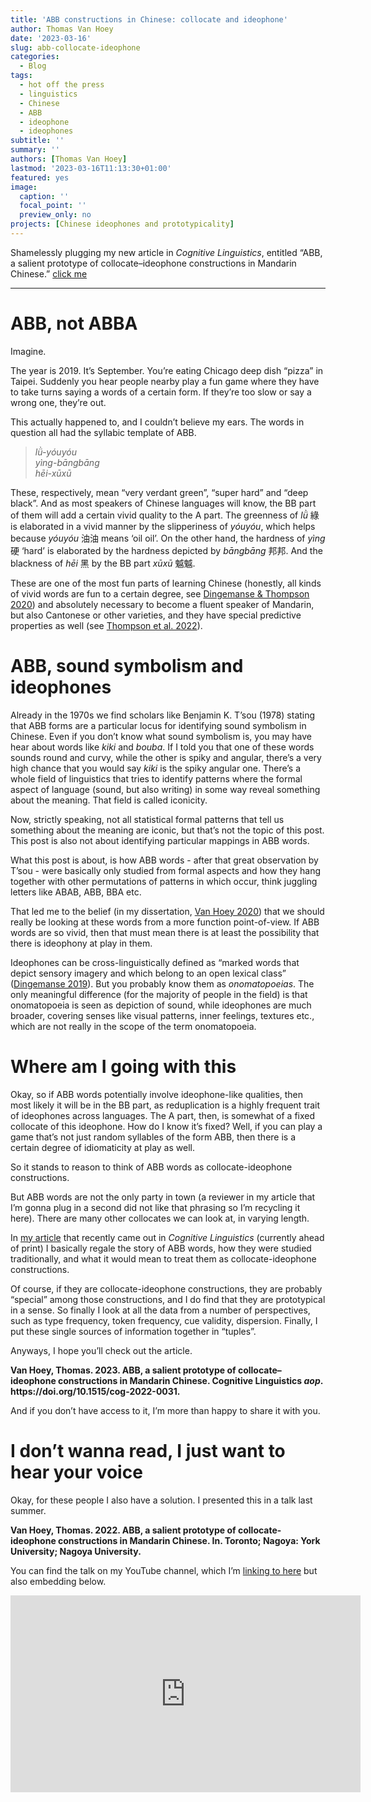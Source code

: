 ```yaml
---
title: 'ABB constructions in Chinese: collocate and ideophone'
author: Thomas Van Hoey
date: '2023-03-16'
slug: abb-collocate-ideophone
categories:
  - Blog
tags:
  - hot off the press
  - linguistics
  - Chinese
  - ABB
  - ideophone
  - ideophones
subtitle: ''
summary: ''
authors: [Thomas Van Hoey]
lastmod: '2023-03-16T11:13:30+01:00'
featured: yes
image:
  caption: ''
  focal_point: ''
  preview_only: no
projects: [Chinese ideophones and prototypicality]
---
```


Shamelessly plugging my new article in *Cognitive Linguistics*, entitled "ABB, a salient prototype of collocate–ideophone constructions in Mandarin Chinese." [click me](https://www.degruyter.com/document/doi/10.1515/cog-2022-0031/html)

---

# ABB, not ABBA

Imagine.

The year is 2019.
It's September.
You're eating Chicago deep dish "pizza" in Taipei.
Suddenly you hear people nearby play a fun game where they have to take turns saying a words of a certain form.
If they're too slow or say a wrong one, they're out.

This actually happened to, and I couldn't believe my ears.
The words in question all had the syllabic template of ABB.

> *lǜ-yóuyóu*  
> *yìng-bāngbāng*  
> *hēi-xūxū* 

These, respectively, mean "very verdant green", "super hard" and "deep black". 
And as most speakers of Chinese languages will know, the BB part of them will add a certain vivid quality to the A part.
The greenness of *lǜ* 綠 is elaborated in a vivid manner by the slipperiness of *yóuyóu*, which helps because *yóuyóu* 油油 means 'oil oil'. 
On the other hand, the hardness of *yìng* 硬 'hard' is elaborated by the hardness depicted by *bāngbāng* 邦邦. 
And the blackness of *hēi* 黑 by the BB part *xūxū* 魆魆.

These are one of the most fun parts of learning Chinese (honestly, all kinds of vivid words are fun to a certain degree, see [Dingemanse & Thompson 2020](https://ideophone.org/playful-iconicity-having-fun-with-words/)) and absolutely necessary to become a fluent speaker of Mandarin, but also Cantonese or other varieties, and they have special predictive properties as well (see [Thompson et al. 2022](https://www.jbe-platform.com/content/journals/10.1075/ml.21016.tho)).

# ABB, sound symbolism and ideophones

Already in the 1970s we find scholars like Benjamin K. T'sou (1978) stating that ABB forms are a particular locus for identifying sound symbolism in Chinese.
Even if you don't know what sound symbolism is, you may have hear about words like *kiki* and *bouba*. 
If I told you that one of these words sounds round and curvy, while the other is spiky and angular, there's a very high chance that you would say *kiki* is the spiky angular one.
There's a whole field of linguistics that tries to identify patterns where the formal aspect of language (sound, but also writing) in some way reveal something about the meaning. 
That field is called iconicity.

Now, strictly speaking, not all statistical formal patterns that tell us something about the meaning are iconic, but that's not the topic of this post.
This post is also not about identifying particular mappings in ABB words.

What this post is about, is how ABB words - after that great observation by T'sou - were basically only studied from formal aspects and how they hang together with other permutations of patterns in which occur, think juggling letters like ABAB, ABB, BBA etc.

That led me to the belief (in my dissertation, [Van Hoey 2020](https://www.thomasvanhoey.com/files/DISSERTATION.pdf)) that we should really be looking at these words from a more function point-of-view.
If ABB words are so vivid, then that must mean there is at least the possibility that there is ideophony at play in them.

Ideophones can be cross-linguistically defined as "marked words that depict sensory imagery and which belong to an open lexical class" ([Dingemanse 2019](https://benjamins.com/catalog/ill.16.02din)).
But you probably know them as *onomatopoeias*.
The only meaningful difference (for the majority of people in the field) is that onomatopoeia is seen as depiction of sound, while ideophones are much broader, covering senses like visual patterns, inner feelings, textures etc., which are not really in the scope of the term onomatopoeia.

# Where am I going with this

Okay, so if ABB words potentially involve ideophone-like qualities, then most likely it will be in the BB part, as reduplication is a highly frequent trait of ideophones across languages. 
The A part, then, is somewhat of a fixed collocate of this ideophone.
How do I know it's fixed? 
Well, if you can play a game that's not just random syllables of the form ABB, then there is a certain degree of idiomaticity at play as well.

So it stands to reason to think of ABB words as collocate-ideophone constructions.

But ABB words are not the only party in town (a reviewer in my article that I'm gonna plug in a second did not like that phrasing so I'm recycling it here). 
There are many other collocates we can look at, in varying length.

In [my article](https://www.degruyter.com/document/doi/10.1515/cog-2022-0031/html) that recently came out in *Cognitive Linguistics* (currently ahead of print) I basically regale the story of ABB words, how they were studied traditionally, and what it would mean to treat them as collocate-ideophone constructions.

Of course, if they are collocate-ideophone constructions, they are probably "special" among those constructions, and I do find that they are prototypical in a sense. 
So finally I look at all the data from a number of perspectives, such as type frequency, token frequency, cue validity, dispersion. 
Finally, I put these single sources of information together in "tuples".

Anyways, I hope you'll check out the article.

**Van Hoey, Thomas. 2023. ABB, a salient prototype of collocate–ideophone constructions in Mandarin Chinese. Cognitive Linguistics *aop*. https://doi.org/10.1515/cog-2022-0031.**

And if you don't have access to it, I'm more than happy to share it with you.

# I don't wanna read, I just want to hear your voice

Okay, for these people I also have a solution.
I presented this in a talk last summer.

**Van Hoey, Thomas. 2022. ABB, a salient prototype of collocate-ideophone constructions in Mandarin Chinese. In. Toronto; Nagoya: York University; Nagoya University.**

You can find the talk on my YouTube channel, which I'm [linking to here](https://youtu.be/c6nybV6xnYA) but also embedding below.

<iframe width="560" height="315" src="https://www.youtube.com/embed/c6nybV6xnYA" title="YouTube video player" frameborder="0" allow="accelerometer; autoplay; clipboard-write; encrypted-media; gyroscope; picture-in-picture; web-share" allowfullscreen></iframe>











